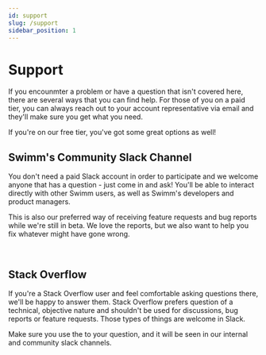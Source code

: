```yaml
---
id: support
slug: /support
sidebar_position: 1
---
```


# Support

If you encounmter a problem or have a question that isn't covered here, there
are several ways that you can find help. For those of you on a paid tier, you
can always reach out to your account representative via email and they'll 
make sure you get what you need.

If you're on our free tier, you've got some great options as well!

## Swimm's Community Slack Channel

You don't need a paid Slack account in order to participate and we welcome anyone
that has a question - just come in and ask! You'll be able to interact directly
with other Swimm users, as well as Swimm's developers and product managers.

This is also our preferred way of receiving feature requests and bug reports while
we're still in beta. We love the reports, but we also want to help you fix whatever
might have gone wrong.

<SwimmLink target="slack" text="Join Us In Our Community Slack Channel &raquo;" big/>

<p>&nbsp;</p>

## Stack Overflow

If you're a Stack Overflow user and feel comfortable asking questions there, we'll
be happy to answer them. Stack Overflow prefers question of a technical, objective
nature and shouldn't be used for discussions, bug reports or feature requests. Those
types of things are welcome in Slack.

Make sure you use the <SwimmLink target="stackOverflowTag"/> to your question, and it 
will be seen in our internal and community slack channels.

<SwimmLink target="stackOverflowAsk" text="Ask A Question About Swimm On Stack Overflow &raquo;" big/>